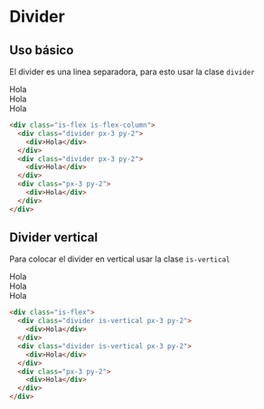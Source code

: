 
# Divider

## Uso básico

El divider es una linea separadora, para esto usar la clase `divider`

<PreviewCode>
  <div className="is-flex is-flex-column">
    <div className="divider px-3 py-2">
      <div>Hola</div>
    </div>
    <div className="divider px-3 py-2">
      <div>Hola</div>
    </div>
    <div className="px-3 py-2">
      <div>Hola</div>
    </div>
  </div>
</PreviewCode>

```html
<div class="is-flex is-flex-column">
  <div class="divider px-3 py-2">
    <div>Hola</div>
  </div>
  <div class="divider px-3 py-2">
    <div>Hola</div>
  </div>
  <div class="px-3 py-2">
    <div>Hola</div>
  </div>
</div>
```

## Divider vertical

Para colocar el divider en vertical usar la clase `is-vertical`

<PreviewCode>
  <div className="is-flex">
    <div className="divider is-vertical px-3 py-2">
      <div>Hola</div>
    </div>
    <div className="divider is-vertical px-3 py-2">
      <div>Hola</div>
    </div>
    <div className="px-3 py-2">
      <div>Hola</div>
    </div>
  </div>
</PreviewCode>

```html
<div class="is-flex">
  <div class="divider is-vertical px-3 py-2">
    <div>Hola</div>
  </div>
  <div class="divider is-vertical px-3 py-2">
    <div>Hola</div>
  </div>
  <div class="px-3 py-2">
    <div>Hola</div>
  </div>
</div>
```
